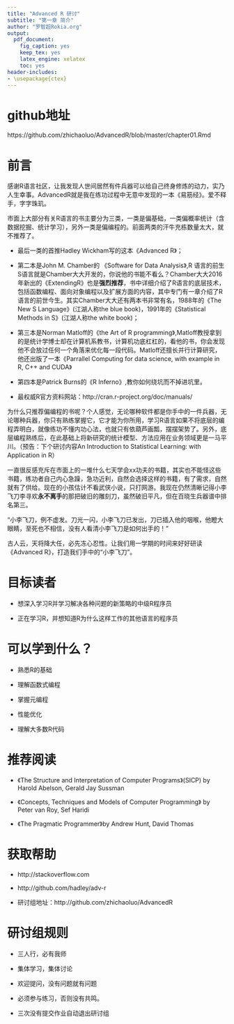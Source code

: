```yaml
---
title: "Advanced R 研讨"
subtitle: "第一章 简介"
author: "罗智超Rokia.org"
output: 
  pdf_document: 
    fig_caption: yes
    keep_tex: yes
    latex_engine: xelatex
    toc: yes
header-includes:
- \usepackage{ctex}
---
```


# github地址

https://github.com/zhichaoluo/AdvancedR/blob/master/chapter01.Rmd

# 前言


感谢R语言社区，让我发现人世间居然有件兵器可以给自己终身修炼的动力，实乃人生幸事。AdvancedR就是我在练功过程中无意中发现的一本《易筋经》。爱不释手，字字珠玑。

市面上大部分有关R语言的书主要分为三类，一类是偏基础，一类偏概率统计（含数据挖掘、统计学习），另外一类是偏编程的。前面两类的汗牛充栋数量太大，就不推荐了。

- 最后一类的首推Hadley Wickham写的这本《Advanced R》；

- 第二本是John M. Chamber的 《Software for Data Analysis》,R 语言的前生S语言就是Chamber大大开发的，你说他的书能不看么？Chamber大大2016年新出的《ExtendingR》也是**强烈推荐**，书中详细介绍了R语言的底层技术，包括函数编程、面向对象编程以及扩展方面的内容，其中专门有一章介绍了R语言的前世今生。其实Chamber大大还有两本书非常有名，1988年的《The New S Language》(江湖人称the blue book)，1991年的《Statistical Methods in S》(江湖人称the white book)；

- 第三本是Norman Matloff的《the Art of R programming》,Matloff教授拿到的是统计学博士却在计算机系教书，计算机功底杠杠的，看他的书，你会发现他不会放过任何一个角落来优化每一段代码。Matloff还擅长并行计算研究，他还出版了一本《Parrallel Computing for data science, with example in R, C++ and CUDA》

- 第四本是Patrick Burns的《R Inferno》,教你如何绕坑而不掉进坑里。

- 最权威R官方资料网站：http://cran.r-project.org/doc/manuals/

为什么只推荐偏编程的书呢？个人感觉，无论哪种软件都是你手中的一件兵器，无论哪种兵器，你只有熟练掌握它，它才能为你所用，学习R语言如果不将底层的编程弄明白，就像练功不懂内功心法，也就只有依葫芦画瓢，摆摆架势了。另外，底层编程熟练后，在此基础上将新研究的统计模型、方法应用在业务领域更是一马平川。（预告：下个研讨内容An Introduction to Statistical Learning: with Application in R）

一直很反感充斥在市面上的一堆什么七天学会xx功夫的书籍，其实也不能怪这些书籍，练功者自己内心急躁，急功近利，自然会选择这样的书籍，有了需求，自然就有了供给。现在的小孩估计不看武侠小说，只打网游。我现在仍然清晰记得小李飞刀李寻欢**永不离手**的那把破旧的雕刻刀，虽然破旧平凡，但在百晓生兵器谱中排名第三。

“小李飞刀，例不虚发。刀光一闪，小李飞刀已发出，刀已插入他的咽喉，他瞪大眼睛，至死也不相信，没有人看清小李飞刀是如何出手的！” 

古人云，天将降大任，必先冻心忍性。让我们用一学期的时间来好好研读《Advanced R》，打造我们手中的“小李飞刀”。

# 目标读者

- 想深入学习R并学习解决各种问题的新策略的中级R程序员

- 正在学习R，并想知道R为什么这样工作的其他语言的程序员

# 可以学到什么？

- 熟悉R的基础

- 理解函数式编程

- 掌握元编程

- 性能优化

- 理解大多数R代码

# 推荐阅读

- 《The Structure and Interpretation of Computer Programs》(SICP) by Harold Abelson, Gerald Jay Sussman

- 《Concepts, Techniques and Models of Computer Programming》 by Peter van Roy, Sef Haridi

- 《The Pragmatic Programmer》by Andrew Hunt, David Thomas

# 获取帮助

- http://stackoverflow.com

- http://github.com/hadley/adv-r

- 研讨组地址：http://github.com/zhichaoluo/AdvancedR

# 研讨组规则

- 三人行，必有我师

- 集体学习，集体讨论

- 欢迎提问，没有问题就有问题

- 必须参与练习，否则没有共鸣。

- 三次没有提交作业自动退出研讨组

